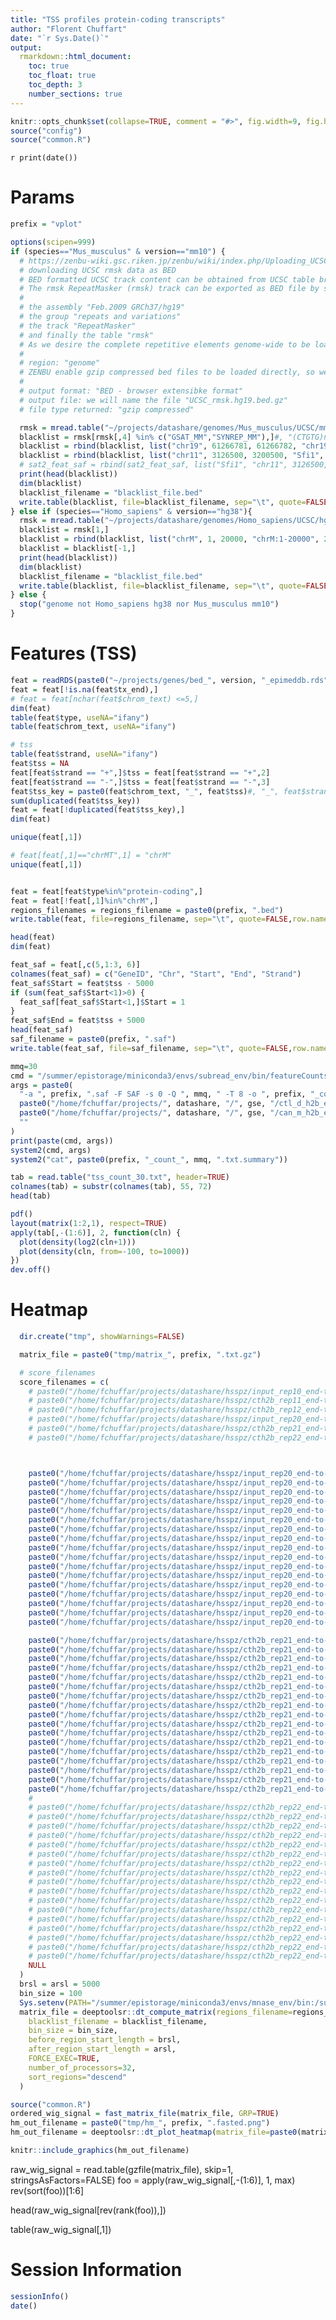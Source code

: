 ```yaml
---
title: "TSS profiles protein-coding transcripts"
author: "Florent Chuffart"
date: "`r Sys.Date()`"
output:
  rmarkdown::html_document:
    toc: true
    toc_float: true
    toc_depth: 3
    number_sections: true
---
```



```r
knitr::opts_chunk$set(collapse=TRUE, comment = "#>", fig.width=9, fig.height=6, eval=TRUE, echo=FALSE, results="hide")
source("config")
source("common.R")
```

`r print(date())`

# Params

```r
prefix = "vplot"
```

```r
options(scipen=999)
if (species=="Mus_musculus" & version=="mm10") {
  # https://zenbu-wiki.gsc.riken.jp/zenbu/wiki/index.php/Uploading_UCSC_repetitive_elements_track
  # downloading UCSC rmsk data as BED
  # BED formatted UCSC track content can be obtained from UCSC table broswer.
  # The rmsk RepeatMasker (rmsk) track can be exported as BED file by selecting
  #
  # the assembly "Feb.2009 GRCh37/hg19"
  # the group "repeats and variations"
  # the track "RepeatMasker"
  # and finally the table "rmsk"
  # As we desire the complete repetitive elements genome-wide to be loaded into ZENBU, therefore we select
  #
  # region: "genome"
  # ZENBU enable gzip compressed bed files to be loaded directly, so we will further select :
  #
  # output format: "BED - browser extensibke format"
  # output file: we will name the file "UCSC_rmsk.hg19.bed.gz"
  # file type returned: "gzip compressed"

  rmsk = mread.table("~/projects/datashare/genomes/Mus_musculus/UCSC/mm10/rmsk.mm10.bed", skip=1, stringsAsFactors=FALSE)
  blacklist = rmsk[rmsk[,4] %in% c("GSAT_MM","SYNREP_MM"),]#, "(CTGTG)n"),]#
  blacklist = rbind(blacklist, list("chr19", 61266781, 61266782, "chr19:61266781-61266782", 1404, "+"))
  blacklist = rbind(blacklist, list("chr11", 3126500, 3200500, "Sfi1", 300, "-"))
  # sat2_feat_saf = rbind(sat2_feat_saf, list("Sfi1", "chr11", 3126500, 3200500, "-"))
  print(head(blacklist))
  dim(blacklist)
  blacklist_filename = "blacklist_file.bed"
  write.table(blacklist, file=blacklist_filename, sep="\t", quote=FALSE,row.names=FALSE, col.names=FALSE)      
} else if (species=="Homo_sapiens" & version=="hg38"){
  rmsk = mread.table("~/projects/datashare/genomes/Homo_sapiens/UCSC/hg38/rmsk.hg38.bed", skip=1, stringsAsFactors=FALSE)
  blacklist = rmsk[1,]
  blacklist = rbind(blacklist, list("chrM", 1, 20000, "chrM:1-20000", 20000, "+"))
  blacklist = blacklist[-1,]
  print(head(blacklist))
  dim(blacklist)
  blacklist_filename = "blacklist_file.bed"
  write.table(blacklist, file=blacklist_filename, sep="\t", quote=FALSE,row.names=FALSE, col.names=FALSE)      
} else {  
  stop("genome not Homo_sapiens hg38 nor Mus_musculus mm10")
}
```



# Features (TSS)


```r
feat = readRDS(paste0("~/projects/genes/bed_", version, "_epimeddb.rds"))
feat = feat[!is.na(feat$tx_end),]
# feat = feat[nchar(feat$chrom_text) <=5,]
dim(feat)
table(feat$type, useNA="ifany")
table(feat$chrom_text, useNA="ifany")

# tss
table(feat$strand, useNA="ifany")
feat$tss = NA
feat[feat$strand == "+",]$tss = feat[feat$strand == "+",2]
feat[feat$strand == "-",]$tss = feat[feat$strand == "-",3]
feat$tss_key = paste0(feat$chrom_text, "_", feat$tss)#, "_", feat$strand)
sum(duplicated(feat$tss_key))
feat = feat[!duplicated(feat$tss_key),]
dim(feat)

unique(feat[,1])

# feat[feat[,1]=="chrMT",1] = "chrM"
unique(feat[,1])


feat = feat[feat$type%in%"protein-coding",]
feat = feat[!feat[,1]%in%"chrM",]
regions_filenames = regions_filename = paste0(prefix, ".bed")
write.table(feat, file=regions_filename, sep="\t", quote=FALSE,row.names=FALSE, col.names=FALSE)

head(feat)
dim(feat)

feat_saf = feat[,c(5,1:3, 6)]
colnames(feat_saf) = c("GeneID", "Chr", "Start", "End", "Strand")
feat_saf$Start = feat$tss - 5000
if (sum(feat_saf$Start<1)>0) {
  feat_saf[feat_saf$Start<1,]$Start = 1
}
feat_saf$End = feat$tss + 5000  
head(feat_saf)
saf_filename = paste0(prefix, ".saf")
write.table(feat_saf, file=saf_filename, sep="\t", quote=FALSE,row.names=FALSE, col.names=FALSE)
```

```r
mmq=30
cmd = "/summer/epistorage/miniconda3/envs/subread_env/bin/featureCounts"
args = paste0(
  "-a ", prefix, ".saf -F SAF -s 0 -Q ", mmq, " -T 8 -o ", prefix, "_count_", mmq, ".txt ", 
  paste0("/home/fchuffar/projects/", datashare, "/", gse, "/ctl_d_h2b_end-to-end_trim30_bowtie2_Homo_sapiens_hg38_srt.bam "),
  paste0("/home/fchuffar/projects/", datashare, "/", gse, "/can_m_h2b_end-to-end_trim30_bowtie2_Homo_sapiens_hg38_srt.bam "),
  ""
)
print(paste(cmd, args))
system2(cmd, args)
system2("cat", paste0(prefix, "_count_", mmq, ".txt.summary"))

tab = read.table("tss_count_30.txt", header=TRUE)
colnames(tab) = substr(colnames(tab), 55, 72)
head(tab)

pdf()
layout(matrix(1:2,1), respect=TRUE)
apply(tab[,-(1:6)], 2, function(cln) {
  plot(density(log2(cln+1)))
  plot(density(cln, from=-100, to=1000))
})
dev.off()

```







# Heatmap


```r
  dir.create("tmp", showWarnings=FALSE)

  matrix_file = paste0("tmp/matrix_", prefix, ".txt.gz")

  # score_filenames
  score_filenames = c(
    # paste0("/home/fchuffar/projects/datashare/hsspz/input_rep10_end-to-end_trim30_bowtie2_Homo_sapiens_hg38_srt_PE_30_4_RPKM.bw"),
    # paste0("/home/fchuffar/projects/datashare/hsspz/cth2b_rep11_end-to-end_trim30_bowtie2_Homo_sapiens_hg38_srt_PE_30_4_RPKM.bw"),
    # paste0("/home/fchuffar/projects/datashare/hsspz/cth2b_rep12_end-to-end_trim30_bowtie2_Homo_sapiens_hg38_srt_PE_30_4_RPKM.bw"),
    # paste0("/home/fchuffar/projects/datashare/hsspz/input_rep20_end-to-end_trim30_bowtie2_Homo_sapiens_hg38_srt_PE_30_4_RPKM.bw"),
    # paste0("/home/fchuffar/projects/datashare/hsspz/cth2b_rep21_end-to-end_trim30_bowtie2_Homo_sapiens_hg38_srt_PE_30_4_RPKM.bw"),
    # paste0("/home/fchuffar/projects/datashare/hsspz/cth2b_rep22_end-to-end_trim30_bowtie2_Homo_sapiens_hg38_srt_PE_30_4_RPKM.bw"),



    paste0("/home/fchuffar/projects/datashare/hsspz/input_rep20_end-to-end_trim30_bowtie2_Homo_sapiens_hg38_fsmin030_fsmax040_srt_PE_30_4_RPKM.bw"),
    paste0("/home/fchuffar/projects/datashare/hsspz/input_rep20_end-to-end_trim30_bowtie2_Homo_sapiens_hg38_fsmin040_fsmax050_srt_PE_30_4_RPKM.bw"),
    paste0("/home/fchuffar/projects/datashare/hsspz/input_rep20_end-to-end_trim30_bowtie2_Homo_sapiens_hg38_fsmin050_fsmax060_srt_PE_30_4_RPKM.bw"),
    paste0("/home/fchuffar/projects/datashare/hsspz/input_rep20_end-to-end_trim30_bowtie2_Homo_sapiens_hg38_fsmin060_fsmax070_srt_PE_30_4_RPKM.bw"),
    paste0("/home/fchuffar/projects/datashare/hsspz/input_rep20_end-to-end_trim30_bowtie2_Homo_sapiens_hg38_fsmin070_fsmax080_srt_PE_30_4_RPKM.bw"),
    paste0("/home/fchuffar/projects/datashare/hsspz/input_rep20_end-to-end_trim30_bowtie2_Homo_sapiens_hg38_fsmin080_fsmax090_srt_PE_30_4_RPKM.bw"),
    paste0("/home/fchuffar/projects/datashare/hsspz/input_rep20_end-to-end_trim30_bowtie2_Homo_sapiens_hg38_fsmin090_fsmax100_srt_PE_30_4_RPKM.bw"),
    paste0("/home/fchuffar/projects/datashare/hsspz/input_rep20_end-to-end_trim30_bowtie2_Homo_sapiens_hg38_fsmin100_fsmax110_srt_PE_30_4_RPKM.bw"),
    paste0("/home/fchuffar/projects/datashare/hsspz/input_rep20_end-to-end_trim30_bowtie2_Homo_sapiens_hg38_fsmin110_fsmax120_srt_PE_30_4_RPKM.bw"),
    paste0("/home/fchuffar/projects/datashare/hsspz/input_rep20_end-to-end_trim30_bowtie2_Homo_sapiens_hg38_fsmin120_fsmax130_srt_PE_30_4_RPKM.bw"),
    paste0("/home/fchuffar/projects/datashare/hsspz/input_rep20_end-to-end_trim30_bowtie2_Homo_sapiens_hg38_fsmin130_fsmax140_srt_PE_30_4_RPKM.bw"),
    paste0("/home/fchuffar/projects/datashare/hsspz/input_rep20_end-to-end_trim30_bowtie2_Homo_sapiens_hg38_fsmin140_fsmax150_srt_PE_30_4_RPKM.bw"),
    paste0("/home/fchuffar/projects/datashare/hsspz/input_rep20_end-to-end_trim30_bowtie2_Homo_sapiens_hg38_fsmin150_fsmax160_srt_PE_30_4_RPKM.bw"),
    paste0("/home/fchuffar/projects/datashare/hsspz/input_rep20_end-to-end_trim30_bowtie2_Homo_sapiens_hg38_fsmin160_fsmax170_srt_PE_30_4_RPKM.bw"),
    paste0("/home/fchuffar/projects/datashare/hsspz/input_rep20_end-to-end_trim30_bowtie2_Homo_sapiens_hg38_fsmin170_fsmax180_srt_PE_30_4_RPKM.bw"),
    paste0("/home/fchuffar/projects/datashare/hsspz/input_rep20_end-to-end_trim30_bowtie2_Homo_sapiens_hg38_fsmin180_fsmax190_srt_PE_30_4_RPKM.bw"),
    paste0("/home/fchuffar/projects/datashare/hsspz/input_rep20_end-to-end_trim30_bowtie2_Homo_sapiens_hg38_fsmin190_fsmax200_srt_PE_30_4_RPKM.bw"),

    paste0("/home/fchuffar/projects/datashare/hsspz/cth2b_rep21_end-to-end_trim30_bowtie2_Homo_sapiens_hg38_fsmin030_fsmax040_srt_PE_30_4_RPKM.bw"),
    paste0("/home/fchuffar/projects/datashare/hsspz/cth2b_rep21_end-to-end_trim30_bowtie2_Homo_sapiens_hg38_fsmin040_fsmax050_srt_PE_30_4_RPKM.bw"),
    paste0("/home/fchuffar/projects/datashare/hsspz/cth2b_rep21_end-to-end_trim30_bowtie2_Homo_sapiens_hg38_fsmin050_fsmax060_srt_PE_30_4_RPKM.bw"),
    paste0("/home/fchuffar/projects/datashare/hsspz/cth2b_rep21_end-to-end_trim30_bowtie2_Homo_sapiens_hg38_fsmin060_fsmax070_srt_PE_30_4_RPKM.bw"),
    paste0("/home/fchuffar/projects/datashare/hsspz/cth2b_rep21_end-to-end_trim30_bowtie2_Homo_sapiens_hg38_fsmin070_fsmax080_srt_PE_30_4_RPKM.bw"),
    paste0("/home/fchuffar/projects/datashare/hsspz/cth2b_rep21_end-to-end_trim30_bowtie2_Homo_sapiens_hg38_fsmin080_fsmax090_srt_PE_30_4_RPKM.bw"),
    paste0("/home/fchuffar/projects/datashare/hsspz/cth2b_rep21_end-to-end_trim30_bowtie2_Homo_sapiens_hg38_fsmin090_fsmax100_srt_PE_30_4_RPKM.bw"),
    paste0("/home/fchuffar/projects/datashare/hsspz/cth2b_rep21_end-to-end_trim30_bowtie2_Homo_sapiens_hg38_fsmin100_fsmax110_srt_PE_30_4_RPKM.bw"),
    paste0("/home/fchuffar/projects/datashare/hsspz/cth2b_rep21_end-to-end_trim30_bowtie2_Homo_sapiens_hg38_fsmin110_fsmax120_srt_PE_30_4_RPKM.bw"),
    paste0("/home/fchuffar/projects/datashare/hsspz/cth2b_rep21_end-to-end_trim30_bowtie2_Homo_sapiens_hg38_fsmin120_fsmax130_srt_PE_30_4_RPKM.bw"),
    paste0("/home/fchuffar/projects/datashare/hsspz/cth2b_rep21_end-to-end_trim30_bowtie2_Homo_sapiens_hg38_fsmin130_fsmax140_srt_PE_30_4_RPKM.bw"),
    paste0("/home/fchuffar/projects/datashare/hsspz/cth2b_rep21_end-to-end_trim30_bowtie2_Homo_sapiens_hg38_fsmin140_fsmax150_srt_PE_30_4_RPKM.bw"),
    paste0("/home/fchuffar/projects/datashare/hsspz/cth2b_rep21_end-to-end_trim30_bowtie2_Homo_sapiens_hg38_fsmin150_fsmax160_srt_PE_30_4_RPKM.bw"),
    paste0("/home/fchuffar/projects/datashare/hsspz/cth2b_rep21_end-to-end_trim30_bowtie2_Homo_sapiens_hg38_fsmin160_fsmax170_srt_PE_30_4_RPKM.bw"),
    paste0("/home/fchuffar/projects/datashare/hsspz/cth2b_rep21_end-to-end_trim30_bowtie2_Homo_sapiens_hg38_fsmin170_fsmax180_srt_PE_30_4_RPKM.bw"),
    paste0("/home/fchuffar/projects/datashare/hsspz/cth2b_rep21_end-to-end_trim30_bowtie2_Homo_sapiens_hg38_fsmin180_fsmax190_srt_PE_30_4_RPKM.bw"),
    paste0("/home/fchuffar/projects/datashare/hsspz/cth2b_rep21_end-to-end_trim30_bowtie2_Homo_sapiens_hg38_fsmin190_fsmax200_srt_PE_30_4_RPKM.bw"),
    #
    # paste0("/home/fchuffar/projects/datashare/hsspz/cth2b_rep22_end-to-end_trim30_bowtie2_Homo_sapiens_hg38_fsmin030_fsmax040_srt_PE_30_4_RPKM.bw"),
    # paste0("/home/fchuffar/projects/datashare/hsspz/cth2b_rep22_end-to-end_trim30_bowtie2_Homo_sapiens_hg38_fsmin040_fsmax050_srt_PE_30_4_RPKM.bw"),
    # paste0("/home/fchuffar/projects/datashare/hsspz/cth2b_rep22_end-to-end_trim30_bowtie2_Homo_sapiens_hg38_fsmin050_fsmax060_srt_PE_30_4_RPKM.bw"),
    # paste0("/home/fchuffar/projects/datashare/hsspz/cth2b_rep22_end-to-end_trim30_bowtie2_Homo_sapiens_hg38_fsmin060_fsmax070_srt_PE_30_4_RPKM.bw"),
    # paste0("/home/fchuffar/projects/datashare/hsspz/cth2b_rep22_end-to-end_trim30_bowtie2_Homo_sapiens_hg38_fsmin070_fsmax080_srt_PE_30_4_RPKM.bw"),
    # paste0("/home/fchuffar/projects/datashare/hsspz/cth2b_rep22_end-to-end_trim30_bowtie2_Homo_sapiens_hg38_fsmin080_fsmax090_srt_PE_30_4_RPKM.bw"),
    # paste0("/home/fchuffar/projects/datashare/hsspz/cth2b_rep22_end-to-end_trim30_bowtie2_Homo_sapiens_hg38_fsmin090_fsmax100_srt_PE_30_4_RPKM.bw"),
    # paste0("/home/fchuffar/projects/datashare/hsspz/cth2b_rep22_end-to-end_trim30_bowtie2_Homo_sapiens_hg38_fsmin100_fsmax110_srt_PE_30_4_RPKM.bw"),
    # paste0("/home/fchuffar/projects/datashare/hsspz/cth2b_rep22_end-to-end_trim30_bowtie2_Homo_sapiens_hg38_fsmin110_fsmax120_srt_PE_30_4_RPKM.bw"),
    # paste0("/home/fchuffar/projects/datashare/hsspz/cth2b_rep22_end-to-end_trim30_bowtie2_Homo_sapiens_hg38_fsmin120_fsmax130_srt_PE_30_4_RPKM.bw"),
    # paste0("/home/fchuffar/projects/datashare/hsspz/cth2b_rep22_end-to-end_trim30_bowtie2_Homo_sapiens_hg38_fsmin130_fsmax140_srt_PE_30_4_RPKM.bw"),
    # paste0("/home/fchuffar/projects/datashare/hsspz/cth2b_rep22_end-to-end_trim30_bowtie2_Homo_sapiens_hg38_fsmin140_fsmax150_srt_PE_30_4_RPKM.bw"),
    # paste0("/home/fchuffar/projects/datashare/hsspz/cth2b_rep22_end-to-end_trim30_bowtie2_Homo_sapiens_hg38_fsmin150_fsmax160_srt_PE_30_4_RPKM.bw"),
    # paste0("/home/fchuffar/projects/datashare/hsspz/cth2b_rep22_end-to-end_trim30_bowtie2_Homo_sapiens_hg38_fsmin160_fsmax170_srt_PE_30_4_RPKM.bw"),
    # paste0("/home/fchuffar/projects/datashare/hsspz/cth2b_rep22_end-to-end_trim30_bowtie2_Homo_sapiens_hg38_fsmin170_fsmax180_srt_PE_30_4_RPKM.bw"),
    # paste0("/home/fchuffar/projects/datashare/hsspz/cth2b_rep22_end-to-end_trim30_bowtie2_Homo_sapiens_hg38_fsmin180_fsmax190_srt_PE_30_4_RPKM.bw"),
    # paste0("/home/fchuffar/projects/datashare/hsspz/cth2b_rep22_end-to-end_trim30_bowtie2_Homo_sapiens_hg38_fsmin190_fsmax200_srt_PE_30_4_RPKM.bw"),
    NULL
  )
  brsl = arsl = 5000
  bin_size = 100
  Sys.setenv(PATH="/summer/epistorage/miniconda3/envs/mnase_env/bin:/summer/epistorage/miniconda3/condabin:/home/fchuffar/perl5/bin:/summer/epistorage/opt/bin:/usr/local/bin:/usr/bin:/bin:/usr/local/games:/usr/games")
  matrix_file = deeptoolsr::dt_compute_matrix(regions_filename=regions_filenames, score_filename=score_filenames, out_filename=matrix_file,
    blacklist_filename = blacklist_filename,
    bin_size = bin_size,
    before_region_start_length = brsl,
    after_region_start_length = arsl,
    FORCE_EXEC=TRUE,
    number_of_processors=32,
    sort_regions="descend"
  )
```


```r
source("common.R")
ordered_wig_signal = fast_matrix_file(matrix_file, GRP=TRUE)
hm_out_filename = paste0("tmp/hm_", prefix, ".fasted.png")
hm_out_filename = deeptoolsr::dt_plot_heatmap(matrix_file=paste0(matrix_file, ".fast.txt.gz"), out_filename=hm_out_filename, FORCE_EXEC=FALSE, color_map="YlOrRd", sort_regions="descend")
```

```r
knitr::include_graphics(hm_out_filename)
```



raw_wig_signal = read.table(gzfile(matrix_file), skip=1, stringsAsFactors=FALSE)
foo = apply(raw_wig_signal[,-(1:6)], 1, max)
rev(sort(foo))[1:6]

head(raw_wig_signal[rev(rank(foo)),])

table(raw_wig_signal[,1])





# Session Information

```r
sessionInfo()
date()
```



























